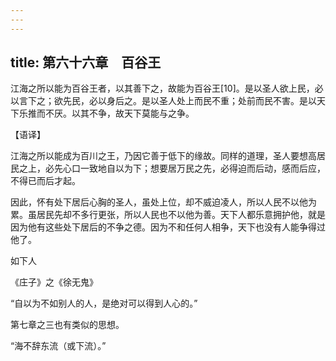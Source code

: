 ```yaml
---
---
---
```

title: 第六十六章　百谷王
---




江海之所以能为百谷王者，以其善下之，故能为百谷王[10]。是以圣人欲上民，必以言下之；欲先民，必以身后之。是以圣人处上而民不重；处前而民不害。是以天下乐推而不厌。以其不争，故天下莫能与之争。

【语译】

江海之所以能成为百川之王，乃因它善于低下的缘故。同样的道理，圣人要想高居民之上，必先心口一致地自以为下；想要居万民之先，必得迫而后动，感而后应，不得已而后才起。

因此，怀有处下居后心胸的圣人，虽处上位，却不威迫凌人，所以人民不以他为累。虽居民先却不多行更张，所以人民也不以他为善。天下人都乐意拥护他，就是因为他有这些处下居后的不争之德。因为不和任何人相争，天下也没有人能争得过他了。

如下人

《庄子》之《徐无鬼》

“自以为不如别人的人，是绝对可以得到人心的。”

第七章之三也有类似的思想。

“海不辞东流（或下流）。”